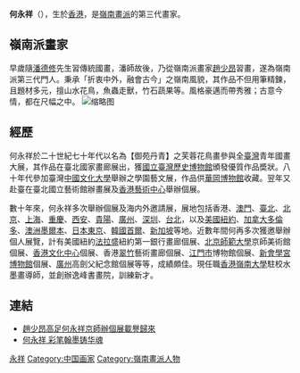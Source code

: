 {{blpunsourced|time=2018-08-22T06:08:05+00:00}}
'''何永祥'''（{{bd|1949年||||catIdx=H何}}），生於[[香港|香港]]，是[[嶺南畫派|嶺南畫派]]的第三代畫家。

==嶺南派畫家==
早歲隨[[潘德修|潘德修]]先生習傳統國畫，潘師故後，乃從嶺南派畫家[[趙少昂|趙少昂]]習畫，遂為嶺南派第三代門人。秉承「折衷中外，融會古今」之嶺南風貌，其作品不但用筆精鍊，且題材多元，擅山水花鳥，魚蟲走獸，竹石蔬果等。風格豪邁而帶秀雅；古意今情，都在尺幅之中。
[[File:何永祥山水畫作.jpg|缩略图]]

==經歷== 
何永祥於二十世紀七十年代以名為【御苑丹青】之芙蓉花鳥畫參與全[[臺灣|臺灣]]青年國畫大展，其作品在臺北國家畫廊展出，獲[[國立臺灣歷史博物館|國立臺灣歷史博物館]]頒發優質作品奬狀。八十年代參加臺灣[[中國文化大學|中國文化大學]]舉辦之學園藝文展，作品供[[華岡博物館|華岡博物館]]收藏。翌年又赴臺在臺北國立藝術館辦畫展及[[香港藝術中心|香港藝術中心]]舉辦個展。

數十年來，何永祥多次舉辦個展及海内外邀請展，展地包括香港、[[澳門|澳門]]、[[臺北|臺北]]、[[北京|北京]]、[[上海|上海]]、[[重慶|重慶]]、[[西安|西安]]、[[貴陽|貴陽]]、[[廣州|廣州]]、[[深圳|深圳]]、[[台北|台北]]，以及[[美國|美國]][[紐約|紐約]]、[[加拿大|加拿大]][[多倫多|多倫多]]、[[澳洲|澳洲]][[墨爾本|墨爾本]]、[[日本|日本]][[東京|東京]]、[[韓國|韓國]][[首爾|首爾]]、[[新加坡|新加坡]]等地。近數年間何再多次獲邀舉辦個人展覽，計有美國紐約[[法拉盛|法拉盛]]紐約第一銀行畫廊個展、[[北京師範大學|北京師範大學]]京師美術館個展、[[香港文化中心|香港文化中心]]個展、香港[[翠竹花園|翠竹]]藝術畫廊個展、[[江門市|江門市]]博物館個展、[[新會|新會]][[新會學宮|學宮博物館]]個展、[[廣州|廣州]]高劍父紀念館個展等等，成績頗佳。現任職[[香港嶺南大學|香港嶺南大學]]駐校水墨畫導師，並創辦逸峰書畫院，訓練新才。



==連結==
* [http://paper.wenweipo.com/2013/04/26/zt1304260040.htm 趙少昂高足何永祥京師辦個展載譽歸來] {{Wayback|url=http://paper.wenweipo.com/2013/04/26/zt1304260040.htm |date=20200410131951 }}
* [https://web.archive.org/web/20160304191822/http://www.xzbu.com/7/view-5730961.htm 何永祥 彩笔翰墨铸华魂]

[[Category:何姓|永祥]]
[[Category:中国画家|Category:中国画家]]
[[Category:嶺南畫派人物|Category:嶺南畫派人物]]